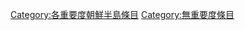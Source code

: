 {{catmore1|[[Wikipedia:朝鲜半岛专题|Wikipedia:朝鲜半岛专题]]}}
{{Articles by Importance|topic=朝鲜半岛|project=朝鲜半岛|format=toc}}
{{emptycat}}

[[Category:各重要度朝鮮半島條目|Category:各重要度朝鮮半島條目]]
[[Category:無重要度條目|Category:無重要度條目]]